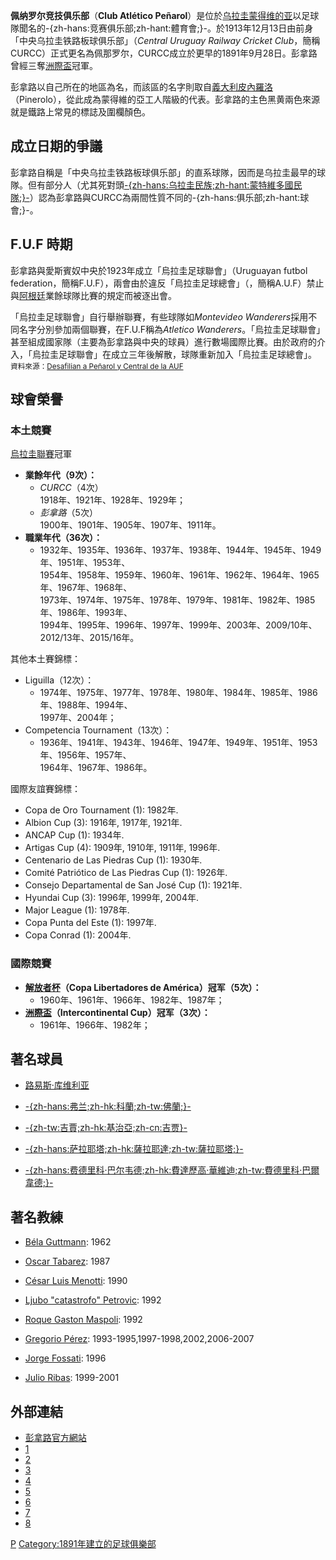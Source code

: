 {{noteTA
|G1=足球
|G2=南美球會
|T=zh-hans:佩纳罗尔竞技俱乐部;zh-hant:彭拿路體育會;zh-tw:佩納羅爾競技俱樂部;
|1=zh-hans:佩纳罗尔;zh-hant:彭拿路;zh-tw:佩納羅爾;
}}
{{Infobox football club
| clubname   = 彭拿路<br />Peñarol
| image      = [[File:Escudo-club-atletico-penarol.png|150px]]
| fullname   = Club Atlético Peñarol
| nickname   = ''Manyas, Aurinegros, <br />Carboneros, Mirasoles''
| founded    = 1891年9月28日
| ground     = Estadio Campeón del Siglo
| city       = [[蒙特維多|蒙特維多]]
| capacity   = 40,000
| chairman   = Jorge Carlos Barrera
| manager    = {{le|馬里奧·薩拉吉|Mario Saralegui}}
| league     = [[烏拉圭足球甲級聯賽|烏拉圭足球甲級聯賽]]
| season     = 2019
| position   = 烏拉甲，第 2 位
| website    = http://www.peñarol.org/index_1.html
| pattern_la1 = _penarol18h
| pattern_b1 = _penarol18h
| pattern_ra1 = _penarol18h
| pattern_sh1 = _penarol18h
| pattern_so1 = _toponblack
| leftarm1 = FFFFFF
| body1 = FFFFFF
| rightarm1 = FFFFFF
| shorts1 = 000000
| socks1 = FFE517
| pattern_la2 = _penarol18a
| pattern_b2 = _penarol18a
| pattern_ra2 = _penarol18a
| pattern_sh2 = _penarol18a
| pattern_so2 = _blacktop
| leftarm2 = FFFFFF
| body2 = FFFFFF
| rightarm2 = FFFFFF
| shorts2 = FFFFFF
| socks2 = FFE517
| pattern_la3 = _penarol18t
| pattern_b3 = _penarol18t
| pattern_ra3 = _penarol18t
| pattern_sh3 = _penarol18t
| pattern_so3 = _blacktop
| leftarm3 = FFFFFF
| body3 = FFFFFF
| rightarm3 = FFFFFF
| shorts3 = FFFFFF
| socks3 = 808080}}

'''佩纳罗尔竞技俱乐部'''（'''Club Atlético Peñarol'''）是位於[[乌拉圭|乌拉圭]][[蒙得维的亚|蒙得维的亚]]以足球隊聞名的-{zh-hans:竞赛俱乐部;zh-hant:體育會;}-。於1913年12月13日由前身「中央乌拉圭铁路板球俱乐部」（''Central Uruguay Railway Cricket Club''，簡稱CURCC）正式更名為佩那罗尔，CURCC成立於更早的1891年9月28日。彭拿路曾經三奪[[洲際盃足球賽|洲際盃]]冠軍。

彭拿路以自己所在的地區為名，而該區的名字則取自[[義大利|義大利]][[皮內羅洛|皮內羅洛]]（Pinerolo），從此成為蒙得維的亞工人階級的代表。彭拿路的主色黑黄兩色來源就是鐵路上常見的標誌及圍欄顏色。

== 成立日期的爭議 ==
彭拿路自稱是「中央乌拉圭铁路板球俱乐部」的直系球隊，因而是乌拉圭最早的球隊。但有部分人（尤其死對頭[[民族足球俱乐部|-{zh-hans:乌拉圭民族;zh-hant:蒙特維多國民隊;}-]]）認為彭拿路與CURCC為兩間性質不同的-{zh-hans:俱乐部;zh-hant:球會;}-。

== F.U.F 時期 ==
彭拿路與愛斯賓奴中央於1923年成立「烏拉圭足球聯會」（Uruguayan futbol federation，簡稱F.U.F），兩會由於違反「烏拉圭足球總會」（{{lang|es|Asociación Uruguaya de Fútbol}}，簡稱A.U.F）禁止與[[阿根廷|阿根廷]]業餘球隊比賽的規定而被逐出會。

「烏拉圭足球聯會」自行舉辦聯賽，有些球隊如''Montevideo Wanderers''採用不同名字分別參加兩個聯賽，在F.U.F稱為''Atletico Wanderers''。「烏拉圭足球聯會」甚至組成國家隊（主要為彭拿路與中央的球員）進行數場國際比賽。由於政府的介入，「烏拉圭足球聯會」在成立三年後解散，球隊重新加入「烏拉圭足球總會」。
<!--
From 1922 to 1925 the Uruguayan Football was divided in two organisations: Uruguayan Football Association (AUF), recognised by FIFA, and the dissident Uruguayan Football Federation (FUF), of which Peñarol was one of the founders and competed in the three tournaments organised by that federation in 1923, 1924 and 1925 (not finished). Those championships are not recognised by the AUF

The "Consejo Provisorio" championship played in 1926 was not played under the regulations of the Uruguayan Football Association, being a joint Uruguayan Championship between all clubs from AUF and FUF when the two organisations merged. In consequence, is not recognised by AUF as a uruguayan championship. 
-->
<small>
資料來源：[https://web.archive.org/web/20070703173028/http://www.tenfieldigital.com.uy/servlet/hntdide?0,0,5%2F,7,41246,1,7,0 Desafilian a Peñarol y Central de la AUF]
</small>

== 球會榮譽 ==
=== 本土競賽 ===
;[[烏拉圭足球甲級聯賽|烏拉圭聯賽]]冠軍
* '''業餘年代（9次）：'''
** ''CURCC''（4次）<br />1918年、1921年、1928年、1929年；
** ''彭拿路''（5次）<br />1900年、1901年、1905年、1907年、1911年。
* '''職業年代（36次）：'''
** 1932年、1935年、1936年、1937年、1938年、1944年、1945年、1949年、1951年、1953年、<br />1954年、1958年、1959年、1960年、1961年、1962年、1964年、1965年、1967年、1968年、<br />1973年、1974年、1975年、1978年、1979年、1981年、1982年、1985年、1986年、1993年、<br />1994年、1995年、1996年、1997年、1999年、2003年、2009/10年、2012/13年、2015/16年。

;其他本土賽錦標：
* Liguilla（12次）：
** 1974年、1975年、1977年、1978年、1980年、1984年、1985年、1986年、1988年、1994年、<br />1997年、2004年；
* Competencia Tournament（13次）：
** 1936年、1941年、1943年、1946年、1947年、1949年、1951年、1953年、1956年、1957年、<br />1964年、1967年、1986年。

;國際友誼賽錦標：
* Copa de Oro Tournament (1): 1982年.
* Albion Cup (3): 1916年, 1917年, 1921年.
* ANCAP Cup (1): 1934年.
* Artigas Cup (4): 1909年, 1910年, 1911年, 1996年.
* Centenario de Las Piedras Cup (1): 1930年.
* Comité Patriótico de Las Piedras Cup (1): 1926年.
* Consejo Departamental de San José Cup (1): 1921年.
* Hyundai Cup (3): 1996年, 1999年, 2004年.
* Major League (1): 1978年.
* Copa Punta del Este (1): 1997年.
* Copa Conrad (1): 2004年.

=== 國際競賽 ===
* '''[[解放者杯|解放者杯]]（Copa Libertadores de América）冠军（5次）：'''
** 1960年、1961年、1966年、1982年、1987年；
* '''[[洲際盃足球賽|洲際盃]]（Intercontinental Cup）冠军（3次）：'''
** 1961年、1966年、1982年；

== 著名球員 ==
* {{flagicon|Uruguay}} [[路易斯·库维利亚|路易斯·库维利亚]]
* {{flagicon|Uruguay}} [[迭戈·弗兰|-{zh-hans:弗兰;zh-hk:科蘭;zh-tw:佛蘭;}-]]
* {{flagicon|Uruguay}} [[阿爾基得斯·吉賈|-{zh-tw:吉賈;zh-hk:基治亞;zh-cn:吉贾}-]]
* {{flagicon|Uruguay}} [[马塞洛·萨拉耶塔|-{zh-hans:萨拉耶塔;zh-hk:薩拉耶達;zh-tw:薩拉耶塔;}-]]
* {{flagicon|Uruguay}} [[费德里科·巴尔韦德|-{zh-hans:费德里科·巴尔韦德;zh-hk:費達歷高·華維迪;zh-tw:費德里科·巴爾韋德;}-]]

== 著名教練 ==
* {{flagicon|Hungary}} {{flagicon|Austria}} [[Béla_Guttmann|Béla Guttmann]]: 1962
* {{flagicon|Uruguay}} [[Oscar_Tabarez|Oscar Tabarez]]: 1987
* {{flagicon|Argentina}} [[César_Luis_Menotti|César Luis Menotti]]: 1990
* {{flagicon|Yugoslavia}} [[Ljubo_"catastrofo"_Petrovic|Ljubo "catastrofo" Petrovic]]: 1992
* {{flagicon|Uruguay}} [[Roque_Gaston_Maspoli|Roque Gaston Maspoli]]: 1992
* {{flagicon|Uruguay}} [[Gregorio_Pérez|Gregorio Pérez]]: 1993-1995,1997-1998,2002,2006-2007
* {{flagicon|Uruguay}} [[Jorge_Fossati|Jorge Fossati]]: 1996
* {{flagicon|Uruguay}} [[Julio_Ribas|Julio Ribas]]: 1999-2001

== 外部連結 ==
* [http://www.capenarol.com.uy 彭拿路官方網站] {{Wayback|url=http://www.capenarol.com.uy/ |date=20210215040739 }} {{es}}
* [http://www.penarol.org]{{Wayback|url=http://www.penarol.org/ |date=20100330091917 }}
* [http://www.manya.org] {{Wayback|url=http://www.manya.org/ |date=20220128055946 }}
* [https://web.archive.org/web/20101228170957/http://www.manyalocura.uy.tc/]
* [https://web.archive.org/web/20160305052658/http://supermanya.8m.com/]
* [https://web.archive.org/web/20080819235058/http://www.lacatervamanda.8m.com/]
* [http://www.manyacapo.com] {{Wayback|url=http://www.manyacapo.com/ |date=20210615153755 }}
* [https://web.archive.org/web/20100304175020/http://www.hinchadamanya.uy.nu/]
* [https://web.archive.org/web/20070817105804/http://www.fotolog.com/capenarol]

{{國際足協二十世紀最佳球會}}
{{洲際盃冠軍}}

[[Category:烏拉圭足球俱樂部|P]]
[[Category:1891年建立的足球俱樂部|Category:1891年建立的足球俱樂部]]